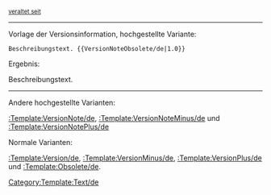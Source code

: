 <sup>[[Release_notes_{{{1}}}/de|veraltet seit {{{1}}}]]<noinclude>

----

Vorlage der Versionsinformation, hochgestellte Variante:

 <nowiki>Beschreibungstext. {{VersionNoteObsolete/de|1.0}}</nowiki>

Ergebnis:

Beschreibungstext. {{VersionNoteObsolete/de|1.0}}

----

Andere hochgestellte Varianten:

[[:Template:VersionNote/de]], [[:Template:VersionNoteMinus/de]] und [[:Template:VersionNotePlus/de]]

Normale Varianten:

[[:Template:Version/de]], [[:Template:VersionMinus/de]], [[:Template:VersionPlus/de]] und [[:Template:Obsolete/de]].

[[Category:Template:Text/de]]
</noinclude>